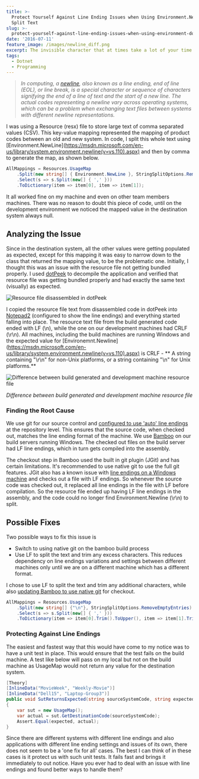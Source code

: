 ```yaml
---
title: >-
  Protect Yourself Against Line Ending Issues when Using Environment.Newline to
  Split Text
slug: >-
  protect-yourself-against-line-ending-issues-when-using-environment-dot-newline-to-split-text
date: '2016-07-11'
feature_image: /images/newline_diff.png
excerpt: The invisible character that at times take a lot of your time!
tags:
  - Dotnet
  - Programming
---
```

> _In computing, a [newline](https://en.wikipedia.org/wiki/Newline), also known as a line ending, end of line (EOL), or line break, is a special character or sequence of characters signifying the end of a line of text and the start of a new line. The actual codes representing a newline vary across operating systems, which can be a problem when exchanging text files between systems with different newline representations._

I was using a Resource (resx) file to store large text of comma separated values (CSV). This key-value mapping represented the mapping of product codes between an old and new system. In code, I split this whole text using \[Environment.NewLine\](https://msdn.microsoft.com/en-us/library/system.environment.newline(v=vs.110).aspx) and then by comma to generate the map, as shown below.

```csharp
AllMappings = Resources.UsageMap
    .Split(new string[] { Environment.NewLine }, StringSplitOptions.RemoveEmptyEntries)
    .Select(s => s.Split(new[] { ',' }))
    .ToDictionary(item => item[0], item => item[1]);

```

It all worked fine on my machine and even on other team members machines. There was no reason to doubt this piece of code, until on the development environment we noticed the mapped value in the destination system always null.

## Analyzing the Issue

Since in the destination system, all the other values were getting populated as expected, except for this mapping it was easy to narrow down to the class that returned the mapping value, to be the problematic one. Initially, I thought this was an issue with the resource file not getting bundled properly. I used [dotPeek](https://www.jetbrains.com/decompiler/) to decompile the application and verified that resource file was getting bundled properly and had exactly the same text (visually) as expected.

![Resource file disassembled in dotPeek](/images/newline_dotpeek.png)

I copied the resource file text from disassembled code in dotPeek into [Notepad2](http://www.flos-freeware.ch/notepad2.html) (configured to show the line endings) and everything started falling into place. The resource text file from the build generated code ended with LF (\\n), while the one on our development machines had CRLF (\\r\\n). All machines, including the build machines are running Windows and the expected value for \[Environemnt.Newline\](https://msdn.microsoft.com/en-us/library/system.environment.newline(v=vs.110).aspx) is CRLF - \*\* A string containing "\\r\\n" for non-Unix platforms, or a string containing "\\n" for Unix platforms.\*\*

![Difference between build generated and development machine resource file](/images/newline_diff.png)

_Difference between build generated and development machine resource file_

### Finding the Root Cause

We use git for our source control and [configured to use 'auto' line endings](https://help.github.com/articles/dealing-with-line-endings/) at the repository level. This ensures that the source code, when checked out, matches the line ending format of the machine. We use [Bamboo](https://www.atlassian.com/software/bamboo) on our build servers running Windows. The checked out files on the build server had LF line endings, which in turn gets compiled into the assembly.

The checkout step in Bamboo used the built in git plugin (JGit) and has certain limitations. It's recommended to use native git to use the full git features. JGit also has a known issue with [line endings on a Windows machine](https://jira.atlassian.com/plugins/servlet/mobile#issue/BAM-9591) and checks out a file with LF endings. So whenever the source code was checked out, it replaced all line endings in the file with LF before compilation. So the resource file ended up having LF line endings in the assembly, and the code could no longer find Environment.Newline (\\r\\n) to split.

## Possible Fixes

Two possible ways to fix this issue is

-   Switch to using native git on the bamboo build process
-   Use LF to split the text and trim any excess characters. This reduces dependency on line endings variations and settings between different machines only until we are on a different machine which has a different format.

I chose to use LF to split the text and trim any additional characters, while also [updating Bamboo to use native git](https://confluence.atlassian.com/bamboo/defining-a-new-executable-capability-289277164.html) for checkout.

```csharp
AllMappings = Resources.UsageMap
    .Split(new string[] {"\n"}, StringSplitOptions.RemoveEmptyEntries)
    .Select(s => s.Split(new[] { ',' }))
    .ToDictionary(item => item[0].Trim().ToUpper(), item => item[1].Trim());

```

### Protecting Against Line Endings

The easiest and fastest way that this would have come to my notice was to have a unit test in place. This would ensure that the test fails on the build machine. A test like below will pass on my local but not on the build machine as UsageMap would not return any value for the destination system.

```csharp
[Theory]
[InlineData("MovieWeek", "Weekly-Movie")]
[InlineData("Dell15", "Laptop-Group3")]
public void SutReturnsExpected(string sourceSystemCode, string expected)
{
    var sut = new UsageMap();
    var actual = sut.GetDestinationCode(sourceSystemCode);
    Assert.Equal(expected, actual);
}

```

Since there are different systems with different line endings and also applications with different line ending settings and issues of its own, there does not seem to be a 'one fix for all' cases. The best I can think of in these cases is it protect us with such unit tests. It fails fast and brings it immediately to out notice. Have you ever had to deal with an issue with line endings and found better ways to handle them?

